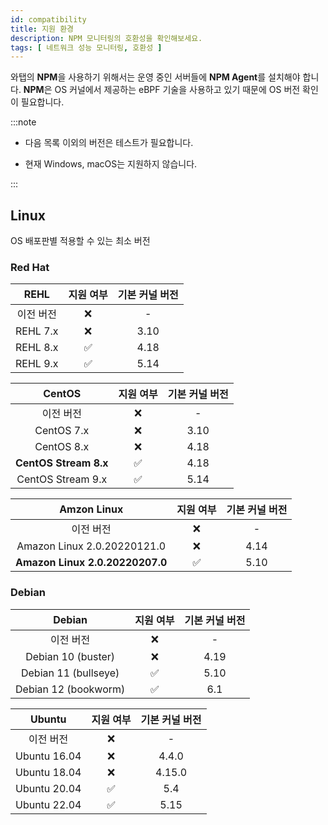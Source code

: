 ```yaml
---
id: compatibility
title: 지원 환경
description: NPM 모니터링의 호환성을 확인해보세요.
tags: [ 네트워크 성능 모니터링, 호환성 ]
---
```


와탭의 **NPM**을 사용하기 위해서는 운영 중인 서버들에 **NPM Agent**를 설치해야 합니다. **NPM**은 OS 커널에서 제공하는 eBPF 기술을 사용하고 있기 때문에 OS 버전 확인이 필요합니다.

:::note

* 다음 목록 이외의 버전은 테스트가 필요합니다.

* 현재 Windows, macOS는 지원하지 않습니다.

:::

## Linux

OS 배포판별 적용할 수 있는 최소 버전

### Red Hat

<div class='db-agent'>

| REHL | 지원 여부 | 기본 커널 버전 |
| :--: | :--: | :--: |
| 이전 버전 | <span class='emoji-no'>❌</span> | - |
| REHL 7.x | <span class='emoji-no'>❌</span> | 3.10 |
| REHL 8.x | <span class='emoji-ok'>✅</span> | 4.18 |
| REHL 9.x | <span class='emoji-ok'>✅</span> | 5.14 |

| CentOS | 지원 여부 | 기본 커널 버전 |
| :--: | :--: | :--: |
| 이전 버전 | <span class='emoji-no'>❌</span> | - |
| CentOS 7.x | <span class='emoji-no'>❌</span> | 3.10 |
| CentOS 8.x | <span class='emoji-no'>❌</span> | 4.18 |
| **CentOS Stream 8.x** | <span class='emoji-ok'>✅</span> | 4.18 |
| CentOS Stream 9.x | <span class='emoji-ok'>✅</span> | 5.14 |

| Amzon Linux | 지원 여부 | 기본 커널 버전 |
| :--: | :--: | :--: |
| 이전 버전 | <span class='emoji-no'>❌</span> | - |
| Amazon Linux 2.0.20220121.0 | <span class='emoji-no'>❌</span> | 4.14 |
| **Amazon Linux 2.0.20220207.0** | <span class='emoji-ok'>✅</span> | 5.10 |

</div>

### Debian

<div class='db-agent'>

| Debian | 지원 여부 | 기본 커널 버전 |
| :--: | :--: | :--: |
| 이전 버전 | <span class='emoji-no'>❌</span> | - |
| Debian 10 (buster) | <span class='emoji-no'>❌</span> | 4.19 |
| Debian 11 (bullseye) | <span class='emoji-ok'>✅</span> | 5.10 |
| Debian 12 (bookworm) | <span class='emoji-ok'>✅</span> | 6.1 |

| Ubuntu | 지원 여부 | 기본 커널 버전 |
| :--: | :--: | :--: |
| 이전 버전 | <span class='emoji-no'>❌</span> | - |
| Ubuntu 16.04 | <span class='emoji-no'>❌</span> | 4.4.0 |
| Ubuntu 18.04 | <span class='emoji-no'>❌</span> | 4.15.0 |
| Ubuntu 20.04 | <span class='emoji-ok'>✅</span> | 5.4 |
| Ubuntu 22.04 | <span class='emoji-ok'>✅</span> | 5.15 |

</div>